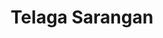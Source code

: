 ---
title: Telaga Sarangan
location: Magetan
category: Perairan
image: /telaga-sarangan.jpg
description: "
Dikenal juga sebagai Telaga Pasir adalah telaga alami yang berada di ketinggian 1.200 meter di atas
permukaan laut dan terletak di lereng Gunung Lawu, Kecamatan Plaosan, Magetan.
"
---